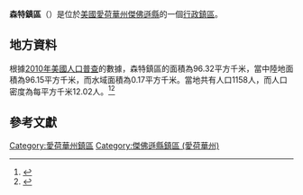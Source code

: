 {{noteTA
|G1=USState
|G2=地名
|G3=Unit
}}
{{Infobox settlement
|official_name            = 森特鎮區
|native_name = Center Township
|settlement_type          = [[行政鎮區|行政鎮區]]
|image_skyline            = 
|imagesize                = 
|image_map                = 
|mapsize                  = 
|pushpin_map  =USA Iowa
|pushpin_label = 森特鎮區
|pushpin_label_position   = top
|pushpin_map_caption      = 森特鎮區在愛荷華州的位置
|subdivision_type         = [[世界政區索引|國家]]
|subdivision_type1        = [[美国州份|州份]]
|subdivision_type2        = [[愛荷華州行政区划|縣]]
|subdivision_name         = [[美国|美国]]
|subdivision_name1        = [[愛荷華州|愛荷華州]]
|subdivision_name2        = [[傑佛遜縣_(愛荷華州)|傑佛遜縣]]
|elevation_ft             = 755
|elevation_m              = 230
|timezone                 = [[北美中部時區|北美中部時區]]
|area_total_km2           = 96.32
|area_land_km2            = 96.15
|area_water_km2           = 0.17
|area_total_sq_mi         = 
|area_land_sq_mi          = 
|area_water_sq_mi         = 
|population_as_of         = [[2010年美國人口普查|2010]]
|population_footnotes     = 
|population_total         = 1158
|population_density_km2   = auto
|population_density_sq_mi = auto
|utc_offset               = -6
|coordinates              = {{coord|41|01|00|N|92|00|00|W|type:city_region:US-AL_source:GNS-enwiki|display=inline,title}}
| coor_pinpoint           = 
| coordinates_footnotes   = 
|timezone_DST             = CDT
|utc_offset_DST           = -5
|postal_code_type         = [[美國郵區編號|郵區編號]]
|postal_code              = 
|area_code                = {{link-en|电话区号641|Area code 641|641}}
|blank_name = [[地名信息系统|GNIS ID]]
|blank_info = 467578
}}
'''森特鎮區'''（{{lang-en|Center Township}}）是位於[[美國|美國]][[愛荷華州|愛荷華州]][[傑佛遜縣_(愛荷華州)|傑佛遜縣]]的一個[[行政鎮區|行政鎮區]]。

== 地方資料 ==
根據[[2010年美國人口普查|2010年美國人口普查]]的數據，森特鎮區的面積為96.32平方千米，當中陸地面積為96.15平方千米，而水域面積為0.17平方千米。當地共有人口1158人，而人口密度為每平方千米12.02人。<ref name="GR8">{{cite web|url=http://factfinder2.census.gov|publisher=[[美国人口调查局|美国人口调查局]]|accessdate=2011-05-14|title=American FactFinder|archive-date=2013-09-11|archive-url=https://web.archive.org/web/20130911234518/http://factfinder2.census.gov/|dead-url=no}}</ref><ref>{{cite web|url=https://www.citypopulation.de/en/usa/iowa/admin/|title=USA: Iowa (Counties and Townships) - City Population}}</ref>

== 參考文獻 ==
{{reflist}}

{{傑佛遜縣 (愛荷華州)}}

{{DEFAULTSORT:Center Township}}
[[Category:愛荷華州鎮區|Category:愛荷華州鎮區]]
[[Category:傑佛遜縣鎮區_(愛荷華州)|Category:傑佛遜縣鎮區 (愛荷華州)]]

{{Iowa-geo-stub}}